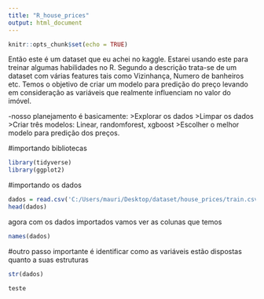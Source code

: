 ```yaml
---
title: "R_house_prices"
output: html_document
---
```


```r
knitr::opts_chunk$set(echo = TRUE)
```


Então este é um dataset que eu achei no kaggle. Estarei usando este para treinar algumas habilidades no R. Segundo a descrição trata-se de um dataset com várias features tais como Vizinhança, Numero de banheiros etc. Temos o objetivo de criar um modelo para predição do preço levando em consideração as variáveis que realmente influenciam no valor do imóvel.

-nosso planejamento é basicamente:
>Explorar os dados
>Limpar os dados
>Criar três modelos: Linear, randomforest, xgboost
>Escolher o melhor modelo para predição dos preços.


#importando bibliotecas
```r
library(tidyverse)
library(ggplot2)
```

#importando os dados
```r
dados = read.csv('C:/Users/mauri/Desktop/dataset/house_prices/train.csv', header = T)
head(dados)
```

agora com os dados importados vamos ver as colunas que temos

```r
names(dados)
```

#outro passo importante é identificar como as variáveis estão dispostas quanto a suas estruturas

```r
str(dados)
```

```r
teste
```

